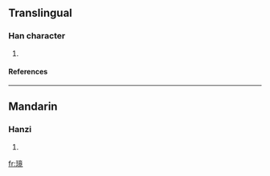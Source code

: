 ==Translingual==
===Han character===
{{Han char|rn=96|rad=玉|as=11|sn=15|four=|canj=一土卜廿山 (MGYTU)}}
# {{defn|Han|sort=玉11}}
====References====
{{Han ref|kx=0741.010|dkj=21199|dj=1150.200|hdz=21136.010|uh=7484|ud=29828}}

----
==Mandarin==
===Hanzi===
{{cmn-hanzi|pin=[[liǎn]] (lian3), [[yǐng]] (ying3)|wg=lien<sup>3</sup>, ying<sup>3</sup>}}
# {{defn|Mandarin}}

[[fr:璄]]
